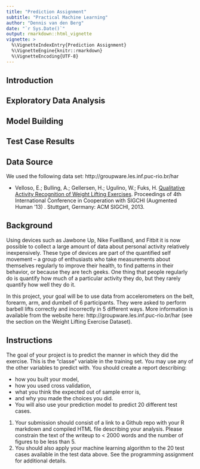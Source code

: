 ```yaml
---
title: "Prediction Assignment"
subtitle: "Practical Machine Learning"
author: "Dennis van den Berg"
date: "`r Sys.Date()`"
output: rmarkdown::html_vignette
vignette: >
  %\VignetteIndexEntry{Prediction Assignment}
  %\VignetteEngine{knitr::rmarkdown}
  %\VignetteEncoding{UTF-8}
---
```


## Introduction

<!-- TODO: background, goal -->


## Exploratory Data Analysis

<!-- TODO: data description -->
<!-- TODO: cleaning data -->
<!-- TODO: plots -->


## Model Building

<!-- TODO: method -->
<!-- TODO: cross validation -->
<!-- TODO: expected out-of-sample error -->
<!-- TODO: choices -->


## Test Case Results

<!-- TODO: apply model to testing data set -->


## Data Source

We used the following data set: http://groupware.les.inf.puc-rio.br/har

- Velloso, E.; Bulling, A.; Gellersen, H.; Ugulino, W.; Fuks, H. [Qualitative Activity Recognition of Weight Lifting Exercises](http://groupware.les.inf.puc-rio.br/work.jsf?p1=11201). Proceedings of 4th International Conference in Cooperation with SIGCHI (Augmented Human '13) . Stuttgart, Germany: ACM SIGCHI, 2013.



## Background

Using devices such as Jawbone Up, Nike FuelBand, and Fitbit it is now possible to collect a large amount of data about personal activity relatively inexpensively. These type of devices are part of the quantified self movement – a group of enthusiasts who take measurements about themselves regularly to improve their health, to find patterns in their behavior, or because they are tech geeks. One thing that people regularly do is quantify how much of a particular activity they do, but they rarely quantify how well they do it.

In this project, your goal will be to use data from accelerometers on the belt, forearm, arm, and dumbell of 6 participants. They were asked to perform barbell lifts correctly and incorrectly in 5 different ways. More information is available from the website here: http://groupware.les.inf.puc-rio.br/har (see the section on the Weight Lifting Exercise Dataset). 


## Instructions

The goal of your project is to predict the manner in which they did the exercise. This is the "classe" variable in the training set. You may use any of the other variables to predict with. You should create a report describing:

- how you built your model,
- how you used cross validation,
- what you think the expected out of sample error is,
- and why you made the choices you did.
- You will also use your prediction model to predict 20 different test cases. 

1. Your submission should consist of a link to a Github repo with your R markdown and compiled HTML file describing your analysis. Please constrain the text of the writeup to < 2000 words and the number of figures to be less than 5.
2. You should also apply your machine learning algorithm to the 20 test cases available in the test data above. See the programming assignment for additional details. 



<!-- Useful info

## Figures

```r
plot(1:10)
plot(10:1)
```

You can enable figure captions by `fig_caption: yes` in YAML:

    output:
      rmarkdown::html_vignette:
        fig_caption: yes

Then you can use the chunk option `fig.cap = "Your figure caption."` in **knitr**.

You can write math expressions, e.g. $Y = X\beta + \epsilon$, footnotes^[A footnote here.], and tables, e.g. using `knitr::kable()`.

```r
knitr::kable(head(mtcars, 10))
```

-->